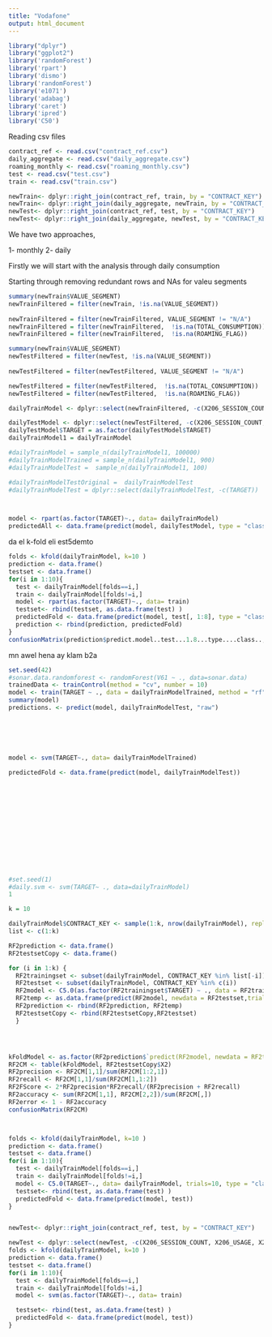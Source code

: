 ```yaml
---
title: "Vodafone"
output: html_document
---
```




```r
library("dplyr")
library("ggplot2")
library('randomForest')
library('rpart')
library('dismo')
library('randomForest')
library('e1071')
library('adabag')
library('caret')
library('ipred')
library('C50')

```

Reading csv files 

```r

contract_ref <- read.csv("contract_ref.csv")
daily_aggregate <- read.csv("daily_aggregate.csv")
roaming_monthly <- read.csv("roaming_monthly.csv")
test <- read.csv("test.csv")
train <- read.csv("train.csv")

```


```r

newTrain<- dplyr::right_join(contract_ref, train, by = "CONTRACT_KEY")
newTrain<- dplyr::right_join(daily_aggregate, newTrain, by = "CONTRACT_KEY")
newTest<- dplyr::right_join(contract_ref, test, by = "CONTRACT_KEY")
newTest<- dplyr::right_join(daily_aggregate, newTest, by = "CONTRACT_KEY")
```

We have two approaches,

1- monthly 
2- daily

Firstly we will start with the analysis through daily consumption

Starting through removing redundant rows and NAs for valeu segments


```r
summary(newTrain$VALUE_SEGMENT)
newTrainFiltered = filter(newTrain, !is.na(VALUE_SEGMENT))
 
newTrainFiltered = filter(newTrainFiltered, VALUE_SEGMENT != "N/A")
newTrainFiltered = filter(newTrainFiltered,  !is.na(TOTAL_CONSUMPTION))
newTrainFiltered = filter(newTrainFiltered,  !is.na(ROAMING_FLAG))

summary(newTrain$VALUE_SEGMENT)
newTestFiltered = filter(newTest, !is.na(VALUE_SEGMENT))
 
newTestFiltered = filter(newTestFiltered, VALUE_SEGMENT != "N/A")

newTestFiltered = filter(newTestFiltered,  !is.na(TOTAL_CONSUMPTION))
newTestFiltered = filter(newTestFiltered,  !is.na(ROAMING_FLAG))

```

```r


dailyTrainModel <- dplyr::select(newTrainFiltered, -c(X206_SESSION_COUNT, X206_USAGE, X207_USAGE, X208_SESSION_COUNT, X209_USAGE, X209_SESSION_COUNT, X210_USAGE, X210_SESSION_COUNT, CALL_DATE_KEY, X207_SESSION_COUNT, X208_USAGE, NO_OF_SESSIONS, CELL_KEY))

dailyTestModel <- dplyr::select(newTestFiltered, -c(X206_SESSION_COUNT, X206_USAGE, X207_USAGE, X208_SESSION_COUNT, X209_USAGE, X209_SESSION_COUNT, X210_USAGE, X210_SESSION_COUNT, CALL_DATE_KEY, X207_SESSION_COUNT, X208_USAGE, NO_OF_SESSIONS, CELL_KEY))
dailyTestModel$TARGET = as.factor(dailyTestModel$TARGET)
dailyTrainModel1 = dailyTrainModel

#dailyTrainModel = sample_n(dailyTrainModel1, 100000)
#dailyTrainModelTrained = sample_n(dailyTrainModel1, 900)
#dailyTrainModelTest =  sample_n(dailyTrainModel1, 100)

#dailyTrainModelTestOriginal =  dailyTrainModelTest
#dailyTrainModelTest = dplyr::select(dailyTrainModelTest, -c(TARGET))



model <- rpart(as.factor(TARGET)~., data= dailyTrainModel)
predictedAll <- data.frame(predict(model, dailyTestModel, type = "class"))

```




da el k-fold eli est5demto 
```r




folds <- kfold(dailyTrainModel, k=10 )
prediction <- data.frame()
testset <- data.frame()
for(i in 1:10){
  test <- dailyTrainModel[folds==i,]
  train <- dailyTrainModel[folds!=i,]
  model <- rpart(as.factor(TARGET)~., data= train)
  testset<- rbind(testset, as.data.frame(test) )
  predictedFold <- data.frame(predict(model, test[, 1:8], type = "class"))
  prediction <- rbind(prediction, predictedFold)
}
confusionMatrix(prediction$predict.model..test...1.8...type....class.., testset$TARGET )

```



mn awel hena ay klam b2a 

```r



set.seed(42)
#sonar.data.randomforest <- randomForest(V61 ~ ., data=sonar.data)
trainedData <- trainControl(method = "cv", number = 10)
model <- train(TARGET ~ ., data = dailyTrainModelTrained, method = "rf", trControl = trainedData)
summary(model)
predictions. <- predict(model, dailyTrainModelTest, "raw")






model <- svm(TARGET~., data= dailyTrainModelTrained)

predictedFold <- data.frame(predict(model, dailyTrainModelTest))














#set.seed(1)
#daily.svm <- svm(TARGET~ ., data=dailyTrainModel)
1
```

```r

k = 10

dailyTrainModel$CONTRACT_KEY <- sample(1:k, nrow(dailyTrainModel), replace = TRUE)
list <- c(1:k)

RF2prediction <- data.frame()
RF2testsetCopy <- data.frame()

for (i in 1:k) {
  RF2trainingset <- subset(dailyTrainModel, CONTRACT_KEY %in% list[-i])
  RF2testset <- subset(dailyTrainModel, CONTRACT_KEY %in% c(i))
  RF2model <- C5.0(as.factor(RF2trainingset$TARGET) ~ ., data = RF2trainingset, trials =1, type = "class", weights = NULL )
  RF2temp <- as.data.frame(predict(RF2model, newdata = RF2testset,trials =1, type = "class"))
  RF2prediction <- rbind(RF2prediction, RF2temp)
  RF2testsetCopy <- rbind(RF2testsetCopy,RF2testset)
  }




kFoldModel <- as.factor(RF2prediction$`predict(RF2model, newdata = RF2testset, type = "class")`)
RF2CM <- table(kFoldModel, RF2testsetCopy$X2)
RF2precision <- RF2CM[1,1]/sum(RF2CM[1:2,1])
RF2recall <- RF2CM[1,1]/sum(RF2CM[1,1:2])
RF2FScore <- 2*RF2precision*RF2recall/(RF2precision + RF2recall)
RF2accuracy <- sum(RF2CM[1,1], RF2CM[2,2])/sum(RF2CM[,])
RF2error <- 1 - RF2accuracy
confusionMatrix(RF2CM)



folds <- kfold(dailyTrainModel, k=10 )
prediction <- data.frame()
testset <- data.frame()
for(i in 1:10){
  test <- dailyTrainModel[folds==i,]
  train <- dailyTrainModel[folds!=i,]
  model <- C5.0(TARGET~., data= dailyTrainModel, trials=10, type = "class")
  testset<- rbind(test, as.data.frame(test) )
  predictedFold <- data.frame(predict(model, test))
}


newTest<- dplyr::right_join(contract_ref, test, by = "CONTRACT_KEY")

newTest <- dplyr::select(newTest, -c(X206_SESSION_COUNT, X206_USAGE, X207_USAGE, X208_SESSION_COUNT, X209_USAGE, X209_SESSION_COUNT, X210_USAGE, X210_SESSION_COUNT, GENDER, VALUE_SEGMENT, X207_SESSION_COUNT, X208_USAGE, HANDSET_NAME))
folds <- kfold(dailyTrainModel, k=10 )
prediction <- data.frame()
testset <- data.frame()
for(i in 1:10){
  test <- dailyTrainModel[folds==i,]
  train <- dailyTrainModel[folds!=i,]
  model <- svm(as.factor(TARGET)~., data= train)

  testset<- rbind(test, as.data.frame(test) )
  predictedFold <- data.frame(predict(model, test))
}
```
